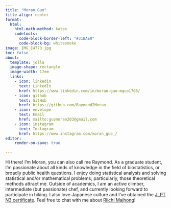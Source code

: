 ```yaml
---
title: "Moran Guo"
title-align: center
format: 
  html:
    html-math-method: katex
    codetools:
      code-block-border-left: "#31BAE9"
      code-block-bg: whitesmoke
image: IMG_E4773.jpg
toc: false
about: 
  template: jolla
  image-shape: rectangle
  image-width: 17em
  links:
    - icon: linkedin
      text: LinkedIn
      href: https://www.linkedin.com/in/moran-guo-mguo1708/
    - icon: github
      text: GitHub
      href: https://github.com/Raymond2Moran
    - icon: envelope
      text: Email
      href: mailto:guomoran203@gmail.com
    - icon: instagram
      text: Instagram
      href: https://www.instagram.com/moran_guo_/
editor:
    render-on-save: true

---
```


Hi there! I'm Moran, you can also call me Raymond. As a graduate student, I'm passionate about all kinds of knowledge in the field of biostatistics, or broadly public health questions. I enjoy doing statistical analysis and solving statistical and/or mathematical problems; particularly, those theoretical methods attract me. Outside of academics, I am an active climber, intermediate (but passionate) chef, and currently looking forward to participate in hiking. I also love Japanese culture and I've obtained the [JLPT N3 certificate](https://www.jlpt.jp/e/about/levelsummary.html). Feel free to chat with me about [Riichi Majhong](https://en.wikipedia.org/wiki/Japanese_mahjong)! 